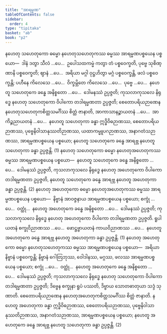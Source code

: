 ```yaml
---
title: "အာရမ္မဏ"
tableOfContents: false
sidebar:
  order: 4
type: "tipitaka"
basket: "ab"
book: "p2"
---
```



<DynamicBreadcrumb />

<Division number="176" book="p2" e="ch" v="38" p="74">

<Paragraph number="483" book="p2">
နဟေတု သဟေတုကော ဓမ္မော နဟေတုသဟေတုကဿ ဓမ္မဿ အာရမ္မဏပစ္စယေန ပစ္စယော—  ဒါနံ ဒတွာ သီလံ …ပေ…  ဥပေါသထကမ္မံ ကတွာ တံ ပစ္စဝေက္ခတိ, ပုဗ္ဗေ သုစိဏ္ဏာနိ ပစ္စဝေက္ခတိ; ဈာနံ …ပေ…  အရိယာ မဂ္ဂါ ဝုဋ္ဌဟိတွာ မဂ္ဂံ ပစ္စဝေက္ခန္တိ, ဖလံ ပစ္စဝေက္ခန္တိ; ပဟီနေ ကိလေသေ …ပေ…  ဝိက္ခမ္ဘိတေ ကိလေသေ …ပေ…  ပုဗ္ဗေ …ပေ…  နဟေတူ သဟေတုကေ ခန္ဓေ အနိစ္စတော …ပေ…  ဒေါမနဿံ ဥပ္ပဇ္ဇတိ; ကုသလာကုသလေ နိရုဒ္ဓေ နဟေတု သဟေတုကော ဝိပါကော တဒါရမ္မဏတာ ဥပ္ပဇ္ဇတိ; စေတောပရိယဉာဏေန နဟေတုသဟေတုကစိတ္တသမင်္ဂိဿ စိတ္တံ ဇာနာတိ, အာကာသာနဉ္စာယတနံ …ပေ…  အာကိဉ္စညာယတနံ …ပေ…  နဟေတူ သဟေတုကာ ခန္ဓာ ဣဒ္ဓိဝိဓဉာဏဿ, စေတောပရိယဉာဏဿ, ပုဗ္ဗေနိဝါသာနုဿတိဉာဏဿ, ယထာကမ္မူပဂဉာဏဿ, အနာဂတံသဉာဏဿ, အာရမ္မဏပစ္စယေန ပစ္စယော; နဟေတူ သဟေတုကေ ခန္ဓေ အာရဗ္ဘ နဟေတူ သဟေတုကာ ခန္ဓာ ဥပ္ပဇ္ဇန္တိ. (1)
</Paragraph>

<Paragraph number="484" book="p2">
နဟေတု သဟေတုကော ဓမ္မော နဟေတုအဟေတုကဿ ဓမ္မဿ အာရမ္မဏပစ္စယေန ပစ္စယော—  နဟေတူ သဟေတုကေ ခန္ဓေ အနိစ္စတော …ပေ…  ဒေါမနဿံ ဥပ္ပဇ္ဇတိ, ကုသလာကုသလေ နိရုဒ္ဓေ နဟေတု အဟေတုကော ဝိပါကော တဒါရမ္မဏတာ ဥပ္ပဇ္ဇတိ, နဟေတူ သဟေတုကေ ခန္ဓေ အာရဗ္ဘ နဟေတူ အဟေတုကာ ခန္ဓာ ဥပ္ပဇ္ဇန္တိ. (2)
</Paragraph>

</Division>
<Division number="177" book="p2" e="ch" v="38" p="75">

<Paragraph number="485" book="p2">
နဟေတု အဟေတုကော ဓမ္မော နဟေတုအဟေတုကဿ ဓမ္မဿ အာရမ္မဏပစ္စယေန ပစ္စယော—  နိဗ္ဗာနံ အာဝဇ္ဇနာယ အာရမ္မဏပစ္စယေန ပစ္စယော; စက္ခုံ …ပေ…  ဝတ္ထုံ…  နဟေတူ အဟေတုကေ ခန္ဓေ အနိစ္စတော …ပေ…  ဒေါမနဿံ ဥပ္ပဇ္ဇတိ; ကုသလာကုသလေ နိရုဒ္ဓေ နဟေတု အဟေတုကော ဝိပါကော တဒါရမ္မဏတာ ဥပ္ပဇ္ဇတိ. ရူပါယတနံ စက္ခုဝိညာဏဿ …ပေ…  ဖောဋ္ဌဗ္ဗာယတနံ ကာယဝိညာဏဿ …ပေ…  နဟေတူ အဟေတုကေ ခန္ဓေ အာရဗ္ဘ နဟေတူ အဟေတုကာ ခန္ဓာ ဥပ္ပဇ္ဇန္တိ. (1)
</Paragraph>

<Paragraph number="486" book="p2">
နဟေတု အဟေတုကော ဓမ္မော နဟေတုသဟေတုကဿ ဓမ္မဿ အာရမ္မဏပစ္စယေန ပစ္စယော—  အရိယာ နိဗ္ဗာနံ ပစ္စဝေက္ခန္တိ; နိဗ္ဗာနံ ဂေါတြဘုဿ, ဝေါဒါနဿ, မဂ္ဂဿ, ဖလဿ အာရမ္မဏပစ္စယေန ပစ္စယော; စက္ခုံ …ပေ…  ဝတ္ထုံ…  နဟေတူ အဟေတုကေ ခန္ဓေ အနိစ္စတော …ပေ…  ဒေါမနဿံ ဥပ္ပဇ္ဇတိ; ကုသလာကုသလေ နိရုဒ္ဓေ နဟေတု သဟေတုကော ဝိပါကော တဒါရမ္မဏတာ ဥပ္ပဇ္ဇတိ; ဒိဗ္ဗေန စက္ခုနာ ရူပံ ပဿတိ, ဒိဗ္ဗာယ သောတဓာတုယာ သဒ္ဒံ သုဏာတိ. စေတောပရိယဉာဏေန နဟေတုအဟေတုကစိတ္တသမင်္ဂိဿ စိတ္တံ ဇာနာတိ. နဟေတူ အဟေတုကာ ခန္ဓာ ဣဒ္ဓိဝိဓဉာဏဿ, စေတောပရိယဉာဏဿ, ပုဗ္ဗေနိဝါသာနုဿတိဉာဏဿ, အနာဂတံသဉာဏဿ, အာရမ္မဏပစ္စယေန ပစ္စယော; နဟေတူ အဟေတုကေ ခန္ဓေ အာရဗ္ဘ နဟေတူ သဟေတုကာ ခန္ဓာ ဥပ္ပဇ္ဇန္တိ. (2)
</Paragraph>
</Division>